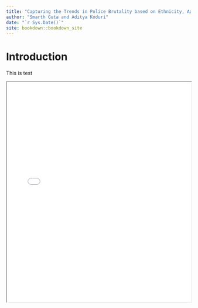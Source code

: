 ```yaml
--- 
title: "Capturing the Trends in Police Brutality based on Ethnicity, Age and Gender in NYC"
author: "Smarth Guta and Aditya Koduri"
date: "`r Sys.Date()`"
site: bookdown::bookdown_site
---
```


# Introduction

This is test

<iframe src="map.html" width="100%" height="600"></iframe>


